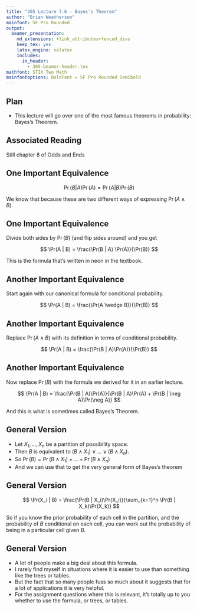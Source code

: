 ```yaml
---
title: "305 Lecture 7.6 - Bayes's Theorem"
author: "Brian Weatherson"
mainfont: SF Pro Rounded
output:
  beamer_presentation:
    md_extensions: +link_attributes+fenced_divs
    keep_tex: yes
    latex_engine: xelatex
    includes:
      in_header: 
        - 305-beamer-header.tex
mathfont: STIX Two Math
mainfontoptions: BoldFont = SF Pro Rounded Semibold
---
```


## Plan

- This lecture will go over one of the most famous theorems in probability: Bayes's Theorem.

## Associated Reading

Still chapter 8 of Odds and Ends

## One Important Equivalence

$$
\Pr(B | A) \Pr(A) = \Pr(A | B) \Pr(B)
$$

We know that because these are two different ways of expressing $\Pr(A \wedge B)$.

## One Important Equivalence

Divide both sides by $\Pr(B)$ (and flip sides around) and you get

$$
\Pr(A | B) = \frac{\Pr(B | A) \Pr(A)}{\Pr(B)}
$$

\pause
This is the formula that's written in neon in the textbook.

## Another Important Equivalence

Start again with our canonical formula for conditional probability.

$$
\Pr(A | B) = \frac{\Pr(A \wedge B)}{\Pr(B)}
$$

## Another Important Equivalence

Replace $\Pr(A \wedge B)$ with its definition in terms of conditional probability.

$$
\Pr(A | B) = \frac{\Pr(B | A)\Pr(A)}{\Pr(B)}
$$

## Another Important Equivalence

Now replace $\Pr(B)$ with the formula we derived for it in an earlier lecture.

$$
\Pr(A | B) = \frac{\Pr(B | A)\Pr(A)}{\Pr(B | A)\Pr(A) + \Pr(B | \neg A)\Pr(\neg A)}
$$

And this is what is sometimes called Bayes's Theorem.

## General Version

- Let $X_1, \dots, X_n$ be a partition of possibility space.
- Then $B$ is equivalent to $(B \wedge X_1) \vee \dots \vee (B \wedge X_n)$.
- So $\Pr(B) = \Pr(B \wedge X_1) + \dots + \Pr(B \wedge X_n)$
- And we can use that to get the very general form of Bayes's theorem

## General Version

$$
\Pr(X_i | B) = \frac{\Pr(B | X_i)\Pr(X_i)}{\sum_{k=1}^n \Pr(B | X_k)\Pr(X_k)}
$$

So if you know the prior probability of each cell in the partition, and the probability of $B$ conditional on each cell, you can work out the probability of being in a particular cell given $B$.

## General Version

- A lot of people make a big deal about this formula.
- I rarely find myself in situations where it is easier to use than something like the trees or tables.
- But the fact that so many people fuss so much about it suggests that for a lot of applications it is very helpful.
- For the assignment questions where this is relevant, it's totally up to you whether to use the formula, or trees, or tables.
